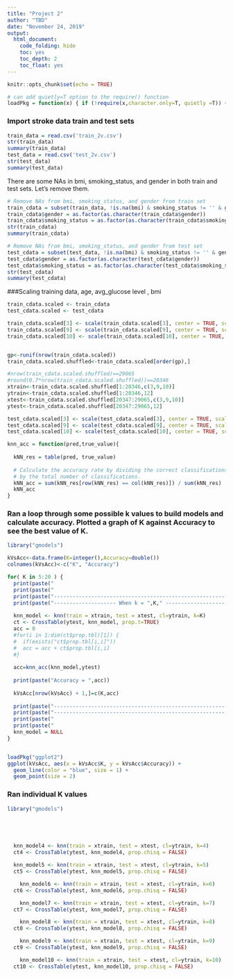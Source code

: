 ```yaml
---
title: "Project 2"
author: "TBD"
date: "November 24, 2019"
output:
  html_document:
    code_folding: hide
    toc: yes
    toc_depth: 2
    toc_float: yes
---
```


```r
knitr::opts_chunk$set(echo = TRUE)
```
```r
# can add quietly=T option to the require() function
loadPkg = function(x) { if (!require(x,character.only=T, quietly =T)) { install.packages(x,dep=T,repos="http://cran.us.r-project.org"); if(!require(x,character.only=T)) stop("Package not found") } }
```


### Import stroke data train and test sets
```r
train_data = read.csv('train_2v.csv')
str(train_data)
summary(train_data)
test_data = read.csv('test_2v.csv')
str(test_data)
summary(test_data)
```

There are some NAs in bmi, smoking_status, and gender in both train and test sets. Let's remove them.

```r
# Remove NAs from bmi, smoking_status, and gender from train set
train_cdata = subset(train_data, !is.na(bmi) & smoking_status != '' & gender != 'Other')
train_cdata$gender = as.factor(as.character(train_cdata$gender))
train_cdata$smoking_status = as.factor(as.character(train_cdata$smoking_status))
str(train_cdata)
summary(train_cdata)
```

```r
# Remove NAs from bmi, smoking_status, and gender from test set
test_cdata = subset(test_data, !is.na(bmi) & smoking_status != '' & gender != 'Other')
test_cdata$gender = as.factor(as.character(test_cdata$gender))
test_cdata$smoking_status = as.factor(as.character(test_cdata$smoking_status))
str(test_cdata)
summary(test_cdata)
```




###Scaling training data, age, avg_glucose level , bmi

```r
train_cdata.scaled <- train_cdata
test_cdata.scaled <- test_cdata

train_cdata.scaled[3] <- scale(train_cdata.scaled[3], center = TRUE, scale = TRUE) 
train_cdata.scaled[9] <- scale(train_cdata.scaled[9], center = TRUE, scale = TRUE) 
train_cdata.scaled[10] <- scale(train_cdata.scaled[10], center = TRUE, scale = TRUE) 


gp<-runif(nrow(train_cdata.scaled))
train_cdata.scaled.shuffled<-train_cdata.scaled[order(gp),]

#nrow(train_cdata.scaled.shuffled)==29065
#round(0.7*nrow(train_cdata.scaled.shuffled))==20346
xtrain<-train_cdata.scaled.shuffled[1:20346,c(3,9,10)]
ytrain<-train_cdata.scaled.shuffled[1:20346,12]
xtest<-train_cdata.scaled.shuffled[20347:29065,c(3,9,10)]
ytest<-train_cdata.scaled.shuffled[20347:29065,12]

test_cdata.scaled[3] <- scale(test_cdata.scaled[3], center = TRUE, scale = TRUE)
test_cdata.scaled[9] <- scale(test_cdata.scaled[9], center = TRUE, scale = TRUE)  
test_cdata.scaled[10] <- scale(test_cdata.scaled[10], center = TRUE, scale = TRUE)  

```

```r
knn_acc = function(pred,true_value){
  
  kNN_res = table(pred, true_value)
 
  # Calculate the accuracy rate by dividing the correct classifications
  # by the total number of classifications.
  kNN_acc = sum(kNN_res[row(kNN_res) == col(kNN_res)]) / sum(kNN_res)
  kNN_acc
}
```


### Ran a loop through some possible k values to build models and calculate accuracy. Plotted a graph of K against Accuracy to see the best value of K.

```r
library("gmodels")

kVsAcc<-data.frame(K=integer(),Accuracy=double())
colnames(kVsAcc)<-c("K", "Accuracy")

for( K in 5:20 ) {
  print(paste("                                                        " ))
  print(paste("                                                        " ))
  print(paste("--------------------------------------------------------" ))
  print(paste("-------------------- When k = ",K," ----------------------" )) 
  
  knn_model <- knn(train = xtrain, test = xtest, cl=ytrain, k=K) 
  ct <- CrossTable(ytest, knn_model, prop.t=TRUE)
  acc = 0 
  #for(i in 1:dim(ct$prop.tbl)[1]) { 
  #  if(exists("ct$prop.tbl[i,i]"))
  #  acc = acc + ct$prop.tbl[i,i] 
  #}
  
  acc=knn_acc(knn_model,ytest)
  
  print(paste("Accuracy = ",acc)) 
  
  kVsAcc[nrow(kVsAcc) + 1,]=c(K,acc)
  
  print(paste("--------------------------------------------------------" ))
  print(paste("--------------------------------------------------------" ))
  print(paste("                                                        " ))
  print(paste("                                                        " ))
  knn_model = NULL  
}


loadPkg("ggplot2")
ggplot(kVsAcc, aes(x = kVsAcc$K, y = kVsAcc$Accuracy)) + 
  geom_line(color = "blue", size = 1) +
  geom_point(size = 2)


```

### Ran individual K values

```r
library("gmodels")




  
  knn_model4 <- knn(train = xtrain, test = xtest, cl=ytrain, k=4) 
  ct4 <- CrossTable(ytest, knn_model4, prop.chisq = FALSE)

  knn_model5 <- knn(train = xtrain, test = xtest, cl=ytrain, k=5) 
  ct5 <- CrossTable(ytest, knn_model5, prop.chisq = FALSE)

    knn_model6 <- knn(train = xtrain, test = xtest, cl=ytrain, k=6) 
  ct6 <- CrossTable(ytest, knn_model6, prop.chisq = FALSE)

    knn_model7 <- knn(train = xtrain, test = xtest, cl=ytrain, k=7) 
  ct7 <- CrossTable(ytest, knn_model7, prop.chisq = FALSE)

    knn_model8 <- knn(train = xtrain, test = xtest, cl=ytrain, k=8) 
  ct8 <- CrossTable(ytest, knn_model8, prop.chisq = FALSE)

    knn_model9 <- knn(train = xtrain, test = xtest, cl=ytrain, k=9) 
  ct9 <- CrossTable(ytest, knn_model9, prop.chisq = FALSE)

    knn_model10 <- knn(train = xtrain, test = xtest, cl=ytrain, k=10) 
  ct10 <- CrossTable(ytest, knn_model10, prop.chisq = FALSE)


```